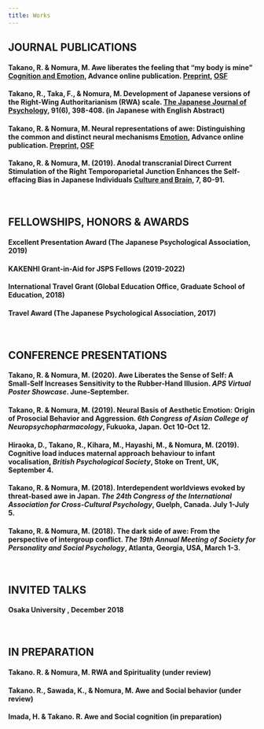 ```yaml
---
title: Works
---
```


## **JOURNAL PUBLICATIONS**

#### **Takano, R.** & Nomura, M. Awe liberates the feeling that "my body is mine" [**Cognition and Emotion**](https://doi.org/10.1080/02699931.2020.1862765), Advance online publication. [Preprint](https://osf.io/f6vd3/), [OSF](https://osf.io/3w2er/)

#### **Takano, R.**, Taka, F., & Nomura, M. Development of Japanese versions of the Right-Wing Authoritarianism (RWA) scale. [**The Japanese Journal of Psychology**](https://doi.org/10.4992/jjpsy.91.19225), 91(6), 398-408. (in Japanese with English Abstract) 

#### **Takano, R.** & Nomura, M. Neural representations of awe: Distinguishing the common and distinct neural mechanisms [**Emotion**](https://doi.org/10.1037/emo0000771), Advance online publication. [Preprint](https://psyarxiv.com/qk8dn/), [OSF](https://osf.io/nxy7a/)

#### **Takano, R.** & Nomura, M. (2019). Anodal transcranial Direct Current Stimulation of the Right Temporoparietal Junction Enhances the Self-effacing Bias in Japanese Individuals [**Culture and Brain**](https://doi.org/10.1007/s40167-018-0064-4), 7, 80-91. 

<br>

## **FELLOWSHIPS, HONORS & AWARDS**

#### Excellent Presentation Award (The Japanese Psychological Association, 2019)

#### KAKENHI Grant-in-Aid for JSPS Fellows (2019-2022)

#### International Travel Grant (Global Education Office, Graduate School of Education, 2018)

#### Travel Award (The Japanese Psychological Association, 2017)
<br>

## **CONFERENCE PRESENTATIONS**

#### **Takano, R.** & Nomura, M. (2020). Awe Liberates the Sense of Self: A Small-Self Increases Sensitivity to the Rubber-Hand Illusion. _APS Virtual Poster Showcase_. June-September.

#### **Takano, R.** & Nomura, M. (2019). Neural Basis of Aesthetic Emotion: Origin of Prosocial Behavior and Aggression. _6th Congress of Asian College of Neuropsychopharmacology_, Fukuoka, Japan. Oct 10-Oct 12.

#### Hiraoka, D., **Takano, R.**, Kihara, M., Hayashi, M., & Nomura, M. (2019).  Cognitive load induces maternal approach behaviour to infant vocalisation, _British Psychological Society_, Stoke on Trent, UK, September 4.

#### **Takano, R.** & Nomura, M. (2018). Interdependent worldviews evoked by threat-based awe in Japan. _The 24th Congress of the International Association for Cross-Cultural Psychology_, Guelph, Canada. July 1-July 5.

#### **Takano, R.** & Nomura, M. (2018). The dark side of awe: From the perspective of intergroup conflict. _The 19th Annual Meeting of Society for Personality and Social Psychology_, Atlanta, Georgia, USA, March 1-3.
<br>

## **INVITED TALKS**
#### Osaka University	, December 2018
<br>

## **IN PREPARATION**

#### **Takano. R.** & Nomura, M. RWA and Spirituality (under review)
#### **Takano. R.**, Sawada, K., & Nomura, M. Awe and Social behavior (under review)
#### Imada, H. & **Takano. R.** Awe and Social cognition (in preparation)



